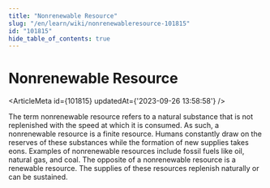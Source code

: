 ```yaml
---
title: "Nonrenewable Resource"
slug: "/en/learn/wiki/nonrenewableresource-101815"
id: "101815"
hide_table_of_contents: true
---
```



# Nonrenewable Resource

<ArticleMeta id={101815} updatedAt={'2023-09-26 13:58:58'} />
<div className='border-solid border-b border-t-0 my-4 border-[var(--ifm-color-gray-300)]' />

The term nonrenewable resource refers to a natural substance that is not replenished with the speed at which it is consumed. As such, a nonrenewable resource is a finite resource. Humans constantly draw on the reserves of these substances while the formation of new supplies takes eons. Examples of nonrenewable resources include fossil fuels like oil, natural gas, and coal. The opposite of a nonrenewable resource is a renewable resource. The supplies of these resources replenish naturally or can be sustained.
